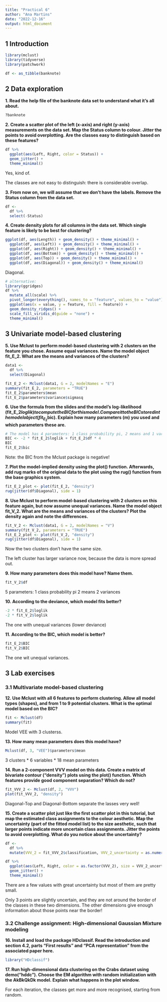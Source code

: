 ```yaml
---
title: "Practical 6"
author: "Ana Martins"
date: "2022-12-16"
output: html_document
---
```


## 1 Introduction

```r
library(mclust)
library(tidyverse)
library(patchwork)
```

```r
df <- as_tibble(banknote)
```

## 2 Data exploration

**1. Read the help file of the banknote data set to understand what it’s all about.**

```r
?banknote
```

**2. Create a scatter plot of the left (x-axis) and right (y-axis) measurements on the data set. Map the Status column to colour. Jitter the points to avoid overplotting. Are the classes easy to distinguish based on these features?**

```r
df %>% 
  ggplot(aes(Left, Right, color = Status)) +
  geom_jitter() +
  theme_minimal()
```

Yes, kind of.

The classes are not easy to distinguish: there is considerable overlap.

**3. From now on, we will assume that we don’t have the labels. Remove the Status column from the data set.**

```r
df <-
  df %>% 
  select(-Status)
```

**4. Create density plots for all columns in the data set. Which single feature is likely to be best for clustering?**

```r
ggplot(df, aes(Length)) + geom_density() + theme_minimal() +
  ggplot(df, aes(Left)) + geom_density() + theme_minimal() +
  ggplot(df, aes(Right)) + geom_density() + theme_minimal() +
  ggplot(df, aes(Bottom)) + geom_density() + theme_minimal() +
  ggplot(df, aes(Top)) + geom_density() + theme_minimal() +
  ggplot(df, aes(Diagonal)) + geom_density() + theme_minimal()
```

Diagonal.

```r
# alternative:
library(ggridges)
df %>% 
  mutate_all(scale) %>% 
  pivot_longer(everything(), names_to = "feature", values_to = "value") %>% 
  ggplot(aes(x = value, y = feature, fill = feature)) + 
  geom_density_ridges() +
  scale_fill_viridis_d(guide = "none") +
  theme_minimal()
```


## 3 Univariate model-based clustering

**5. Use Mclust to perform model-based clustering with 2 clusters on the feature you chose. Assume equal variances. Name the model object fit_E_2. What are the means and variances of the clusters?**

```r
data1 <-
  df %>% 
  select(Diagonal)

fit_E_2 <- Mclust(data1, G = 2, modelNames = "E")
summary(fit_E_2, parameters = "TRUE")
fit_E_2$parameters$mean
fit_E_2$parameters$variance$sigmasq
```

**6. Use the formula from the slides and the model’s log-likelihood (fit_E_2$loglik) to compute the BIC for this model. Compare it to the BIC stored in the model object (fit_E_2$bic). Explain how many parameters (m) you used and which parameters these are.**

```r
# The model has 4 parameters: 1 class probability pi, 2 means and 1 variance
BIC <- -2 * fit_E_2$loglik + fit_E_2$df * 4
BIC
fit_E_2$bic
```

Note: the BIC from the Mclust package is negative!

**7. Plot the model-implied density using the plot() function. Afterwards, add rug marks of the original data to the plot using the rug() function from the base graphics system.**

```r
fit_E_2_plot <- plot(fit_E_2, "density")
rug(jitter(df$Diagonal), side = 1)
```

**8. Use Mclust to perform model-based clustering with 2 clusters on this feature again, but now assume unequal variances. Name the model object fit_V_2. What are the means and variances of the clusters? Plot the density again and note the differences.**

```r
fit_V_2 <- Mclust(data1, G = 2, modelNames = "V")
summary(fit_V_2, parameters = "TRUE")
fit_E_2_plot <- plot(fit_V_2, "density")
rug(jitter(df$Diagonal), side = 1)
```

Now the two clusters don't have the same size.

The left cluster has larger variance now, because the data is more spread out.

**9. How many parameters does this model have? Name them.**

```r
fit_V_2$df
```

5 parameters:
1 class probability pi
2 means
2 variances

**10. According to the deviance, which model fits better?**

```r
-2 * fit_E_2$loglik
-2 * fit_V_2$loglik
```

The one with unequal variances (lower deviance)

**11. According to the BIC, which model is better?**

```r
fit_E_2$BIC
fit_V_2$BIC
```

The one wit unequal variances.

## 3 Lab exercises

### 3.1 Multivariate model-based clustering

**12. Use Mclust with all 6 features to perform clustering. Allow all model types (shapes), and from 1 to 9 potential clusters. What is the optimal model based on the BIC?**

```r
fit <- Mclust(df)
summary(fit)
```
Model VEE with 3 clusterss.

**13. How many mean parameters does this model have?**

```r
Mclust(df, 3, "VEE")$parameters$mean
```

3 clusters * 6 variables * 18 mean parameters

**14. Run a 2-component VVV model on this data. Create a matrix of bivariate contour (“density”) plots using the plot() function. Which features provide good component separation? Which do not?**

```r
fit_VVV_2 <- Mclust(df, 2, "VVV")
plot(fit_VVV_2, "density")
```

Diagonal-Top and Diagonal-Bottom separate the lasses very well!

**15. Create a scatter plot just like the first scatter plot in this tutorial, but map the estimated class assignments to the colour aesthetic. Map the uncertainty (part of the fitted model list) to the size aesthetic, such that larger points indicate more uncertain class assignments. Jitter the points to avoid overplotting. What do you notice about the uncertainty?**

```r
df <-
  df %>% 
  mutate(VVV_2 = fit_VVV_2$classification, VVV_2_uncertainty = as.numeric(fit_VVV_2$uncertainty))

df %>% 
  ggplot(aes(Left, Right, color = as.factor(VVV_2), size = VVV_2_uncertainty)) +
  geom_jitter() +
  theme_minimal()
```

There are a few values with great uncertainty but most of them are pretty small.

Only 3 points are slightly uncertain, and they are not around the border of the classes in these two dimensions. The other dimensions give enough information about those points near the border!

### 3.2 Challenge assignment: High-dimensional Gaussian Mixture modeling

**16. Install and load the package HDclassif. Read the introduction and section 4.2, parts “First results” and “PCA representation” from the associated paper here.**

```r
library("HDclassif")
```

**17. Run high-dimensional data clustering on the Crabs dataset using demo("hddc"). Choose the EM algorithm with random initialization with the AkBkQkDk model. Explain what happens in the plot window.**

For each iteration, the classes get more and more recognised, starting from random.